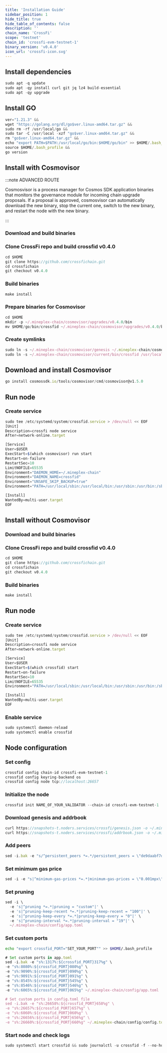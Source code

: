 ```yaml
---
title: 'Installation Guide'
sidebar_position: 1
hide_title: true
hide_table_of_contents: false
description: ''
chain_name: 'CrossFi'
scope: 'testnet'
chain_id: 'crossfi-evm-testnet-1'
binary_version: 'v0.4.0'
icon_url: 'crossfi-icon.svg'
---
```



<PageTitle
  iconUrl="img/crossfi-icon.svg"
  title="CrossFi Installation Guide"
  chainId="crossfi-evm-testnet-1"
  version="v0.4.0"
/>

## Install dependencies

```js
sudo apt -q update
sudo apt -qy install curl git jq lz4 build-essential
sudo apt -qy upgrade
```

## Install GO

```js
ver="1.21.3" &&
wget "https://golang.org/dl/go$ver.linux-amd64.tar.gz" &&
sudo rm -rf /usr/local/go &&
sudo tar -C /usr/local -xzf "go$ver.linux-amd64.tar.gz" &&
rm "go$ver.linux-amd64.tar.gz" &&
echo "export PATH=$PATH:/usr/local/go/bin:$HOME/go/bin" >> $HOME/.bash_profile &&
source $HOME/.bash_profile &&
go version
```

## Install with Cosmovisor

:::note ADVANCED ROUTE

Cosmosvisor is a process manager for Cosmos SDK application binaries that monitors the governance module for incoming chain upgrade proposals. If a proposal is approved, cosmosvisor can automatically download the new binary, stop the current one, switch to the new binary, and restart the node with the new binary.

:::

### Download and build binaries

### Clone CrossFi repo and build crossfid v0.4.0

```js
cd $HOME
git clone https://github.com/crossfichain.git
cd crossfichain
git checkout v0.4.0
```

### Build binaries

```js
make install
```

### Prepare binaries for Cosmovisor

```js
cd $HOME
mkdir -p ~/.mineplex-chain/cosmovisor/upgrades/v0.4.0/bin
mv $HOME/go/bin/crossfid ~/.mineplex-chain/cosmovisor/upgrades/v0.4.0/bin/
```

### Create symlinks

```js
sudo ln -s ~/.mineplex-chain/cosmovisor/genesis ~/.mineplex-chain/cosmovisor/current -f
sudo ln -s ~/.mineplex-chain/cosmovisor/current/bin/crossfid /usr/local/bin/crossfid -f
```

## Download and install Cosmovisor

```js
go install cosmossdk.io/tools/cosmovisor/cmd/cosmovisor@v1.5.0
```

## Run node

### Create service

```js
sudo tee /etc/systemd/system/crossfid.service > /dev/null << EOF
[Unit]
Description=crossfi node service
After=network-online.target

[Service]
User=$USER
ExecStart=$(which cosmovisor) run start
Restart=on-failure
RestartSec=10
LimitNOFILE=65535
Environment="DAEMON_HOME=~/.mineplex-chain"
Environment="DAEMON_NAME=crossfid"
Environment="UNSAFE_SKIP_BACKUP=true"
Environment="PATH=/usr/local/sbin:/usr/local/bin:/usr/sbin:/usr/bin:/sbin:/bin:/usr/games:/usr/local/games:/snap/bin:~/.mineplex-chain/cosmovisor/current/bin"

[Install]
WantedBy=multi-user.target
EOF
```

## Install without Cosmovisor

### Download and build binaries

### Clone CrossFi repo and build crossfid v0.4.0

```js
cd $HOME
git clone https://github.com/crossfichain.git
cd crossfichain
git checkout v0.4.0
```

### Build binaries

```js
make install
```

## Run node

### Create service

```js
sudo tee /etc/systemd/system/crossfid.service > /dev/null << EOF
[Unit]
Description=crossfi node service
After=network-online.target

[Service]
User=$USER
ExecStart=$(which crossfid) start
Restart=on-failure
RestartSec=10
LimitNOFILE=65535
Environment="PATH=/usr/local/sbin:/usr/local/bin:/usr/sbin:/usr/bin:/sbin:/bin:/usr/games:/usr/local/games:/snap/bin"

[Install]
WantedBy=multi-user.target
EOF
```

### Enable service

```js
sudo systemctl daemon-reload
sudo systemctl enable crossfid
```

## Node configuration

### Set config

```js
crossfid config chain-id crossfi-evm-testnet-1
crossfid config keyring-backend os
crossfid config node tcp://localhost:26657
```

### Initialize the node

```js
crossfid init NAME_OF_YOUR_VALIDATOR --chain-id crossfi-evm-testnet-1
```

### Download genesis and addrbook

```js
curl https://snapshots-t.noders.services/crossfi/genesis.json -o ~/.mineplex-chain/config/genesis.json
curl https://snapshots-t.noders.services/crossfi/addrbook.json -o ~/.mineplex-chain/config/addrbook.json
```

### Add peers

```js
sed -i.bak -e "s/^persistent_peers *=.*/persistent_peers = \"de9daabf7d001c44749bca2eab3085d40ef3accb@crossfi-t-rpc.noders.services:26056\"/" ~/.mineplex-chain/config/config.toml
```

### Set minimum gas price

```js
sed -i -e "s|^minimum-gas-prices *=.*|minimum-gas-prices = \"0.001mpx\"|" ~/.mineplex-chain/config/app.toml
```

### Set pruning

```js
sed -i \
  -e 's|^pruning *=.*|pruning = "custom"|' \
  -e 's|^pruning-keep-recent *=.*|pruning-keep-recent = "100"|' \
  -e 's|^pruning-keep-every *=.*|pruning-keep-every = "0"|' \
  -e 's|^pruning-interval *=.*|pruning-interval = "19"|' \
  ~/.mineplex-chain/config/app.toml
```

### Set custom ports

```bash
echo "export crossfid_PORT="SET_YOUR_PORT"" >> $HOME/.bash_profile
```

```js
# Set custom ports in app.toml
sed -i.bak -e "s%:1317%:${crossfid_PORT}317%g" \
-e "s%:8080%:${crossfid_PORT}080%g" \
-e "s%:9090%:${crossfid_PORT}090%g" \
-e "s%:9091%:${crossfid_PORT}091%g" \
-e "s%:8545%:${crossfid_PORT}545%g" \
-e "s%:8546%:${crossfid_PORT}546%g" \
-e "s%:6065%:${crossfid_PORT}065%g" ~/.mineplex-chain/config/app.toml

# Set custom ports in config.toml file
sed -i.bak -e "s%:26658%:${crossfid_PORT}658%g" \
-e "s%:26657%:${crossfid_PORT}657%g" \
-e "s%:6060%:${crossfid_PORT}060%g" \
-e "s%:26656%:${crossfid_PORT}656%g" \
-e "s%:26660%:${crossfid_PORT}660%g" ~/.mineplex-chain/config/config.toml
```

### Start node and check logs

```js
sudo systemctl start crossfid && sudo journalctl -u crossfid -f --no-hostname -o cat
```
